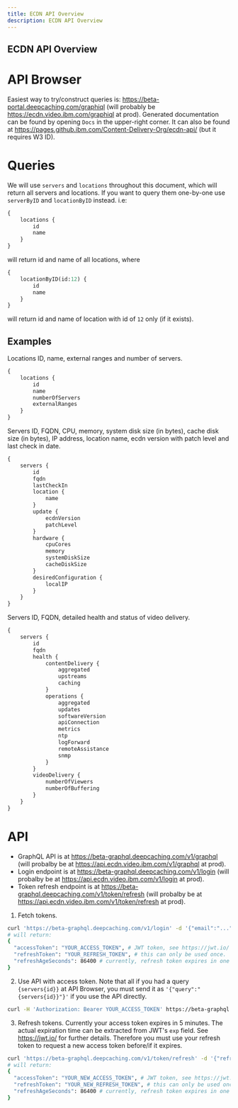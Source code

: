 ```yaml
---
title: ECDN API Overview
description: ECDN API Overview
---
```


## ECDN API Overview

# API Browser
Easiest way to try/construct queries is: https://beta-portal.deepcaching.com/graphiql (will probably be https://ecdn.video.ibm.com/graphiql at prod). Generated documentation can be found by opening `Docs` in the upper-right corner. It can also be found at https://pages.github.ibm.com/Content-Delivery-Org/ecdn-api/ (but it requires W3 ID).

# Queries

We will use `servers` and `locations` throughout this document, which will return all servers and locations. If you want to query them one-by-one use `serverByID` and `locationByID` instead. i.e:

```graphql
{
	locations {
		id
		name
	}
}
```

will return id and name of all locations, where

```graphql
{
	locationByID(id:12) {
		id
		name
	}
}
```

will return id and name of location with id of `12` only (if it exists).

## Examples

Locations ID, name, external ranges and number of servers.

```graphql
{
	locations {
		id
		name
		numberOfServers
		externalRanges
	}
}
```

Servers ID, FQDN, CPU, memory, system disk size (in bytes), cache disk size (in bytes), IP address, location name, ecdn version with patch level and last check in date.

```graphql
{
	servers {
		id
		fqdn
		lastCheckIn
		location {
			name
		}
		update {
			ecdnVersion
			patchLevel
		}
		hardware {
			cpuCores
			memory
			systemDiskSize
			cacheDiskSize
		}
		desiredConfiguration {
			localIP
		}
	}
}
```

Servers ID, FQDN, detailed health and status of video delivery.
```graphql
{
	servers {
		id
		fqdn
		health {
			contentDelivery {
				aggregated
				upstreams
				caching
			}
			operations {
				aggregated
				updates
				softwareVersion
				apiConnection
				metrics
				ntp
				logForward
				remoteAssistance
				snmp
			}
		}
		videoDelivery {
			numberOfViewers
			numberOfBuffering
		}
	}
}
```


# API

- GraphQL API is at https://beta-graphql.deepcaching.com/v1/graphql (will probalby be at https://api.ecdn.video.ibm.com/v1/graphql at prod).
- Login endpoint is at https://beta-graphql.deepcaching.com/v1/login (will probalby be at https://api.ecdn.video.ibm.com/v1/login at prod).
- Token refresh endpoint is at https://beta-graphql.deepcaching.com/v1/token/refresh (will probalby be at https://api.ecdn.video.ibm.com/v1/token/refresh at prod).

1. Fetch tokens.
```sh
curl 'https://beta-graphql.deepcaching.com/v1/login' -d '{"email":"...","password":"..."}'
# will return:
{
  "accessToken": "YOUR_ACCESS_TOKEN", # JWT token, see https://jwt.io/
  "refreshToken": "YOUR_REFRESH_TOKEN", # this can only be used once.
  "refreshAgeSeconds": 86400 # currently, refresh token expires in one day.
}
```

2. Use API with access token. Note that all if you had a query `{servers{id}}` at API Browser, you must send it as `'{"query":"{servers{id}}"}'` if you use the API directly.
```sh
curl -H 'Authorization: Bearer YOUR_ACCESS_TOKEN' https://beta-graphql.deepcaching.com/v1/graphql -d '{"query":"{servers{id}}"}'
```

3. Refresh tokens. Currently your access token expires in 5 minutes. The actual expiration time can be extracted from JWT's `exp` field. See https://jwt.io/ for further details. Therefore you must use your refresh token to request a new access token before/if it expires.
```sh
curl 'https://beta-graphql.deepcaching.com/v1/token/refresh' -d '{"refreshToken":"YOUR_REFRESH_TOKEN"}'
# will return:
{
  "accessToken": "YOUR_NEW_ACCESS_TOKEN", # JWT token, see https://jwt.io/
  "refreshToken": "YOUR_NEW_REFRESH_TOKEN", # this can only be used once.
  "refreshAgeSeconds": 86400 # currently, refresh token expires in one day.
}
```